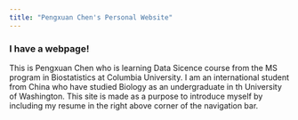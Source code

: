 ```yaml
---
title: "Pengxuan Chen's Personal Website"
---
```


### I have a webpage!

This is Pengxuan Chen who is learning Data Sicence course from the MS program in Biostatistics at Columbia University.
I am an international student from China who have studied Biology as an undergraduate in th University of Washington.
This site is made as a purpose to introduce myself by including my resume in the right above corner of the navigation bar. 
